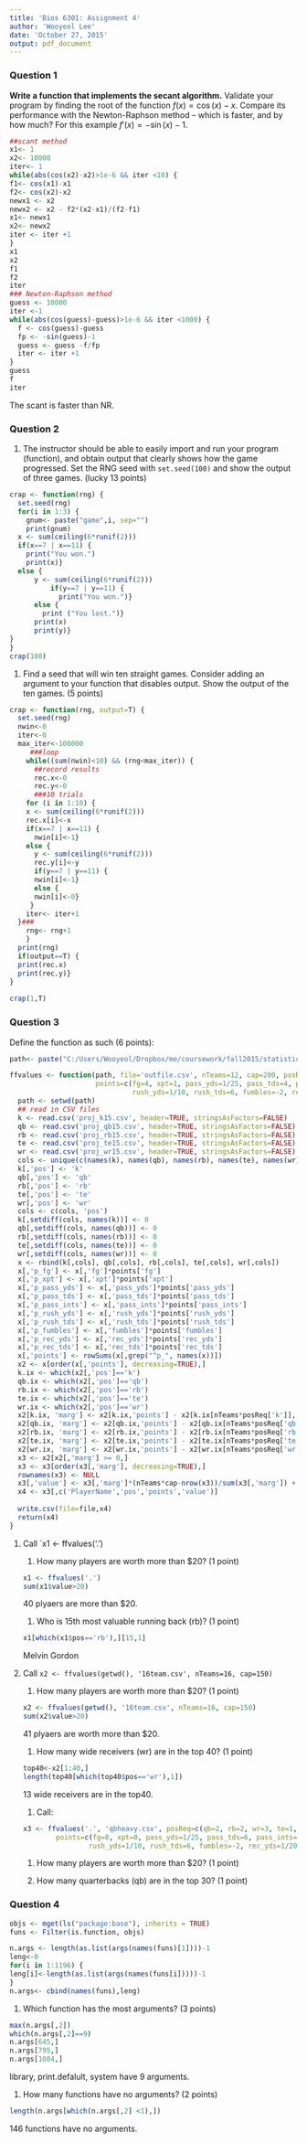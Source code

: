 ```yaml
---
title: 'Bios 6301: Assignment 4'
author: 'Wooyeol Lee'
date: 'October 27, 2015'
output: pdf_document
---
```


### Question 1 ###


**Write a function that implements the secant algorithm.** Validate your program by finding the root of the function $f(x) = \cos(x) - x$. Compare its performance with the Newton-Raphson method -- which is faster, and by how much?  For this example $f'(x) = -\sin(x) - 1$.

```r
##scant method
x1<- 1
x2<- 10000
iter<- 1
while(abs(cos(x2)-x2)>1e-6 && iter <10) {
f1<- cos(x1)-x1
f2<- cos(x2)-x2
newx1 <- x2
newx2 <- x2 - f2*(x2-x1)/(f2-f1)
x1<- newx1
x2<- newx2
iter <- iter +1
}
x1
x2
f1
f2
iter
### Newton-Raphson method
guess <- 10000
iter <-1
while(abs(cos(guess)-guess)>1e-6 && iter <1000) {
  f <- cos(guess)-guess
  fp <- -sin(guess)-1
  guess <- guess -f/fp
  iter <- iter +1
}
guess
f
iter
```

The scant is faster than NR.

### Question 2 ###
1. The instructor should be able to easily import and run your program (function), and obtain output that clearly shows how the game progressed.  Set the RNG seed with `set.seed(100)` and show the output of three games. (lucky 13 points)
```r
crap <- function(rng) {
  set.seed(rng)
  for(i in 1:3) {
    gnum<- paste("game",i, sep="")
    print(gnum)
  x <- sum(ceiling(6*runif(2)))
  if(x==7 | x==11) {
    print("You won.")
    print(x)}
  else {
      y <- sum(ceiling(6*runif(2)))
          if(y==7 | y==11) {
            print("You won.")}
      else {
        print ("You lost.")}
      print(x)
      print(y)}
}
}
crap(100)
```
1. Find a seed that will win ten straight games.  Consider adding an argument to your function that disables output. Show the output of the ten games. (5 points)
```r
crap <- function(rng, output=T) {
  set.seed(rng)
  nwin<-0
  iter<-0
  max_iter<-100000
     ###loop
    while((sum(nwin)<10) && (rng<max_iter)) {
      ##record results
      rec.x<-0
      rec.y<-0
      ###10 trials
    for (i in 1:10) {
    x <- sum(ceiling(6*runif(2)))
    rec.x[i]<-x
    if(x==7 | x==11) {
      nwin[i]<-1}
    else {
      y <- sum(ceiling(6*runif(2)))
      rec.y[i]<-y
      if(y==7 | y==11) {
      nwin[i]<-1}
      else {
      nwin[i]<-0}
     }
    iter<- iter+1
  }### 
    rng<- rng+1
    }
  print(rng)
  if(output==T) { 
  print(rec.x)
  print(rec.y)}
}
  
crap(1,T)
```

### Question 3 ###

Define the function as such (6 points):

```r
path<- paste("C:/Users/Wooyeol/Dropbox/me/coursework/fall2015/statistical computing/homework/")

ffvalues <- function(path, file='outfile.csv', nTeams=12, cap=200, posReq=c(qb=1, rb=2, wr=3, te=1, k=1),
                     points=c(fg=4, xpt=1, pass_yds=1/25, pass_tds=4, pass_ints=-2,
                              rush_yds=1/10, rush_tds=6, fumbles=-2, rec_yds=1/20, rec_tds=6)) {
  path <- setwd(path)
  ## read in CSV files
  k <- read.csv('proj_k15.csv', header=TRUE, stringsAsFactors=FALSE)
  qb <- read.csv('proj_qb15.csv', header=TRUE, stringsAsFactors=FALSE)
  rb <- read.csv('proj_rb15.csv', header=TRUE, stringsAsFactors=FALSE)
  te <- read.csv('proj_te15.csv', header=TRUE, stringsAsFactors=FALSE)
  wr <- read.csv('proj_wr15.csv', header=TRUE, stringsAsFactors=FALSE)
  cols <- unique(c(names(k), names(qb), names(rb), names(te), names(wr)))
  k[,'pos'] <- 'k'
  qb[,'pos'] <- 'qb'
  rb[,'pos'] <- 'rb'
  te[,'pos'] <- 'te'
  wr[,'pos'] <- 'wr'
  cols <- c(cols, 'pos')
  k[,setdiff(cols, names(k))] <- 0
  qb[,setdiff(cols, names(qb))] <- 0
  rb[,setdiff(cols, names(rb))] <- 0
  te[,setdiff(cols, names(te))] <- 0
  wr[,setdiff(cols, names(wr))] <- 0
  x <- rbind(k[,cols], qb[,cols], rb[,cols], te[,cols], wr[,cols])
  x[,'p_fg'] <- x[,'fg']*points['fg']
  x[,'p_xpt'] <- x[,'xpt']*points['xpt']
  x[,'p_pass_yds'] <- x[,'pass_yds']*points['pass_yds']
  x[,'p_pass_tds'] <- x[,'pass_tds']*points['pass_tds']
  x[,'p_pass_ints'] <- x[,'pass_ints']*points['pass_ints']
  x[,'p_rush_yds'] <- x[,'rush_yds']*points['rush_yds']
  x[,'p_rush_tds'] <- x[,'rush_tds']*points['rush_tds']
  x[,'p_fumbles'] <- x[,'fumbles']*points['fumbles']
  x[,'p_rec_yds'] <- x[,'rec_yds']*points['rec_yds']
  x[,'p_rec_tds'] <- x[,'rec_tds']*points['rec_tds']
  x[,'points'] <- rowSums(x[,grep("^p_", names(x))])
  x2 <- x[order(x[,'points'], decreasing=TRUE),]
  k.ix <- which(x2[,'pos']=='k') 
  qb.ix <- which(x2[,'pos']=='qb')
  rb.ix <- which(x2[,'pos']=='rb')
  te.ix <- which(x2[,'pos']=='te')
  wr.ix <- which(x2[,'pos']=='wr')
  x2[k.ix, 'marg'] <- x2[k.ix,'points'] - x2[k.ix[nTeams*posReq['k']],'points']
  x2[qb.ix, 'marg'] <- x2[qb.ix,'points'] - x2[qb.ix[nTeams*posReq['qb']],'points']
  x2[rb.ix, 'marg'] <- x2[rb.ix,'points'] - x2[rb.ix[nTeams*posReq['rb']],'points']
  x2[te.ix, 'marg'] <- x2[te.ix,'points'] - x2[te.ix[nTeams*posReq['te']],'points']
  x2[wr.ix, 'marg'] <- x2[wr.ix,'points'] - x2[wr.ix[nTeams*posReq['wr']],'points']
  x3 <- x2[x2[,'marg'] >= 0,]
  x3 <- x3[order(x3[,'marg'], decreasing=TRUE),]
  rownames(x3) <- NULL
  x3[,'value'] <- x3[,'marg']*(nTeams*cap-nrow(x3))/sum(x3[,'marg']) + 1
  x4 <- x3[,c('PlayerName','pos','points','value')]
  
  write.csv(file=file,x4)
  return(x4)
}
```

1. Call `x1 <- ffvalues('.')

    1.  How many players are worth more than $20? (1 point)
```r
x1 <- ffvalues('.')
sum(x1$value>20)
```
    40 plyaers are more than $20.
    
    1.  Who is 15th most valuable running back (rb)? (1 point)
```r
x1[which(x1$pos=='rb'),][15,1]
```
    Melvin Gordon

1. Call `x2 <- ffvalues(getwd(), '16team.csv', nTeams=16, cap=150)`

    1.  How many players are worth more than $20? (1 point)
```r
x2 <- ffvalues(getwd(), '16team.csv', nTeams=16, cap=150)
sum(x2$value>20)
```
    41 plyaers are worth more than $20.
    
    1.  How many wide receivers (wr) are in the top 40? (1 point)
```r
top40<-x2[1:40,]
length(top40[which(top40$pos=='wr'),1])
```
    13 wide receivers are in the top40.
    
    1. Call:

    ```r
    x3 <- ffvalues('.', 'qbheavy.csv', posReq=c(qb=2, rb=2, wr=3, te=1, k=0),
            points=c(fg=0, xpt=0, pass_yds=1/25, pass_tds=6, pass_ints=-2,
                    rush_yds=1/10, rush_tds=6, fumbles=-2, rec_yds=1/20, rec_tds=6))
    ```

    1.  How many players are worth more than $20? (1 point)
    
    1.  How many quarterbacks (qb) are in the top 30? (1 point)
    
### Question 4 ###


```r
objs <- mget(ls("package:base"), inherits = TRUE)
funs <- Filter(is.function, objs)

n.args <- length(as.list(args(names(funs)[1])))-1
leng<-0
for(i in 1:1196) {
leng[i]<-length(as.list(args(names(funs[i]))))-1
}
n.args<- cbind(names(funs),leng)
```

1. Which function has the most arguments? (3 points)
```r
max(n.args[,2])
which(n.args[,2]==9)
n.args[645,]
n.args[795,]
n.args[1084,]
```
library, print.defalult, system have 9 arguments.

1. How many functions have no arguments? (2 points)
```r
length(n.args[which(n.args[,2] <1),])
```
146 functions have no arguments.

